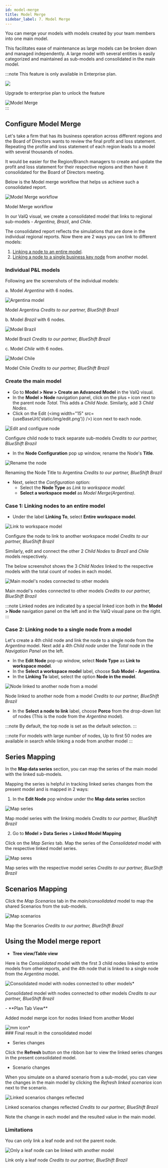```yaml
---
id: model-merge
title: Model Merge
sidebar_label: 7. Model Merge
---
```



You can merge your models with models created by your team members into one main model.

This facilitates ease of maintenance as large models can be broken down and managed independently. A large model with several entities is easily categorized and maintained as sub-models and consolidated in the main model.

:::note
This feature is only available in Enterprise plan.
<div class="center">
    <Zoom>
        <img src={useBaseUrl("doc-images/storage/modelmerge-upgrade.png")} />
    </Zoom>
    <p>Upgrade to enterprise plan to unlock the feature</p>
</div>
  <div class="center">
    <Zoom>
      <img
        alt="Model Merge"
        src={useBaseUrl("/doc-images/model/mm-simulation.gif")}
      />
    </Zoom>
  </div>
:::

## Configure Model Merge

Let's take a firm that has its business operation across different regions and the Board of Directors wants to review the final profit and loss statement.
Repeating the profile and loss statement of each region leads to a model with several thousands of nodes.

It would be easier for the Region/Branch managers to create and update the profit and loss statement for their respective regions and then have it consolidated for the Board of Directors meeting.

Below is the Model merge workflow that helps us achieve such a consolidated report.
 <div >
  <Zoom>
    <img alt="Model Merge workflow" src={useBaseUrl("/doc-images/storage/features/model-merge-workflow.png")} />
  </Zoom>
  <div class="center"><p>Model Merge workflow</p></div>
 </div>

In our ValQ visual, we create a consolidated model that links to regional sub-models - *Argentina, Brazil*, and *Chile*.

The consolidated report reflects the simulations that are done in the individual regional reports.
Now there are 2 ways you can link to different models:

1. [Linking a node to an entire model](#case-1-linking-nodes-to-an-entire-model).
2. [Linking a node to a single business key node](#case-2-linking-node-to-a-single-node-from-a-model) from another model.

### Individual P&L models

Following are the screenshots of the individual models:

a. Model *Argentina* with 6 nodes.
 <div class="center">
  <Zoom>
    <img alt="Argentina model" src={useBaseUrl("/doc-images/storage/features/argentina.png")} />
  </Zoom>
  <p id="caption-left">Model Argentina <i id="credit">Credits to our partner, BlueShift Brazil</i></p>
 </div>

b. Model *Brazil* with 6 nodes.

 <div class="center">
  <Zoom>
    <img alt="Model Brazil" src={useBaseUrl("/doc-images/storage/features/brazil.png")} />
  </Zoom>
  <p id="caption-left">Model Brazil <i id="credit">Credits to our partner, BlueShift Brazil</i></p>
 </div>

c. Model *Chile* with 6 nodes.

 <div class="center">
  <Zoom>
    <img alt="Model Chile" src={useBaseUrl("/doc-images/storage/features/chile.png")} />
  </Zoom>
  <p id="caption-left">Model Chile <i id="credit">Credits to our partner, BlueShift Brazil</i></p>
 </div>

### Create the main model

- Go to **Model > New > Create an Advanced Model** in the ValQ visual.
- In the **Model > Node** navigation panel, click on the plus `+` icon next to the parent node *Total*. This adds a *Child Node*. Similarly, add 3 *Child Nodes*.
- Click on the Edit (<img width="15" src={useBaseUrl('static/img/edit.png')} />) icon next to each node.

 <div class="center">
  <Zoom>
    <img alt="Edit and configure node" src={useBaseUrl("/doc-images/storage/features/edit-configure-node.png")} />
  </Zoom>
  <p id="caption-left">Configure child node to track separate sub-models <i id="credit">Credits to our partner, BlueShift Brazil</i></p>
 </div>

 - In the **Node Configuration** pop up window, rename the Node's **Title**.

 <div class="center">
  <Zoom>
    <img alt="Rename the node" src={useBaseUrl("/doc-images/storage/features/rename-node-argentina.png")} />
  </Zoom>
  <p id="caption-left">Renaming the Node Title to Argentina <i id="credit">Credits to our partner, BlueShift Brazil</i></p>   
 </div>

- Next, select the *Configuration* option:
  - Select the **Node Type** as *Link to workspace model.*
  - **Select a workspace model** as *Model Merge(Argentina)*.

### Case 1: Linking nodes to an entire model

- Under the label **Linking To**, select **Entire workspace model**.

 <div class="center">
  <Zoom>
    <img alt="Link to workspace model" src={useBaseUrl("/doc-images/storage/features/link-node-to-argentina-model.png")} />
  </Zoom>
  <p id="caption-left">Configure the node to link to another workspace model <i id="credit">Credits to our partner, BlueShift Brazil</i></p>
 </div>

Similarly, edit and connect the other 2 *Child Nodes* to *Brazil* and *Chile* models respectively.

The below screenshot shows the 3 *Child Nodes* linked to the respective models with the total count of nodes in each model.

 <div class="center">
  <Zoom>
    <img alt="Main model's nodes connected to other models" src={useBaseUrl("/doc-images/storage/features/consolidated-child-nodes-linked.png")} />
  </Zoom>
  <p id="caption-left">Main model's nodes connected to other models <i id="credit">Credits to our partner, BlueShift Brazil</i></p>
 </div>

:::note
Linked nodes are indicated by a special linked icon both in the **Model > Node** navigation panel on the left and in the ValQ visual pane on the right.
:::

### Case 2: Linking node to a single node from a model

Let's create a 4th child node and link the node to a single node from the *Argentina* model.
Next add a 4th *Child node* under the *Total* node in the *Navigation Panel* on the left.

- In the **Edit Node** pop-up window, select **Node Type** as **Link to workspace model**.
- In the **Select a workspace model** label, choose **Sub Model - Argentina**.
- In the **Linking To** label, select the option **Node in the model**.

 <div class="center">
  <Zoom>
    <img alt="Node linked to another node from a model" src={useBaseUrl("/doc-images/storage/features/link-to-a-node.png")} />
  </Zoom>
  <p id="caption-left">Node linked to another node from a model <i id="credit">Credits to our partner, BlueShift Brazil</i></p>
 </div>

- In the **Select a node to link** label, choose **Porco** from the drop-down list of nodes (This is the node from the *Argentina* model).

:::note
By default, the top node is set as the default selection.
:::

:::note
For models with large number of nodes, Up to first 50 nodes are available in search while linking a node from another model
:::

## Series Mapping

In the **Map data series** section, you can map the series of the main model with the linked sub-models. 

Mapping the series is helpful in tracking linked series changes from the present model and is mapped in 2 ways: 

1. In the **Edit Node** pop window under the **Map data series** section

 <div class="center">
  <Zoom>
    <img alt="Map series" src={useBaseUrl("/doc-images/storage/features/map-series-edit-node.png")} />
  </Zoom>
  <p id="caption-left">Map model series with the linking models <i id="credit">Credits to our partner, BlueShift Brazil</i></p>
 </div>

2. Go to **Model > Data Series > Linked Model Mapping**

Click on the *Map Series* tab. Map the series of the *Consolidated* model with the respective linked model series.

 <div class="center">
  <Zoom>
    <img alt="Map seres" src={useBaseUrl("/doc-images/storage/features/map-series.png")} />
  </Zoom>
  <p id="caption-left">Map series with the respective model series <i id="credit">Credits to our partner, BlueShift Brazil</i></p>
 </div>

## Scenarios Mapping

Click the *Map Scenarios* tab in the *main/consolidated* model to map the shared Scenarios from the sub-models.

 <div class="center">
  <Zoom>
    <img alt="Map scenarios" src={useBaseUrl("/doc-images/storage/features/model-merge-mapping_scenarios.png")} />
  </Zoom>
  <p id="caption-left">Map the Scenarios <i id="credit">Credits to our partner, BlueShift Brazil</i></p>
 </div>

## Using the Model merge report		

- **Tree view/Table view**

Here is the *Consolidated* model with the first 3 child nodes linked to entire models from other reports, and the 4th node that is linked to a single node from the *Argentina* model.
 <div class="center">
  <Zoom>
    <img alt="Consolidated model with nodes connected to other models*" src={useBaseUrl("/doc-images/storage/features/consolidated-nodes.png")} />
  </Zoom>
  <p id="caption-left">Consolidated model with nodes connected to other models <i id="credit">Credits to our partner, BlueShift Brazil</i></p>
 </div>
- **Plan Tab View**

Added model merge icon for nodes linked from another Model
 <div class="center">
  <Zoom>
    <img alt="mm icon*" src={useBaseUrl("/doc-images/model/mm-icon.png")} />
  </Zoom>
  </div>
### Final result in the consolidated model

- Series changes

Click the **Refresh** button on the ribbon bar to view the linked series changes in the present consolidated model.

- Scenario changes

When you simulate on a shared scenario from a sub-model, you can view the changes in the main model by clicking the *Refresh linked scenarios* icon next to the scenario.

 <div class="center">
  <Zoom>
    <img alt="Linked scenarios changes reflected" src={useBaseUrl("/doc-images/storage/features/scenario-mapping-refreshed.png")} />
  </Zoom>
  <p id="caption-left">Linked scenarios changes reflected <i id="credit">Credits to our partner, BlueShift Brazil</i></p>
 </div>

Note the change in each model and the resulted value in the main model.

### Limitations

You can only link a leaf node and not the parent node.

 <div class="center">
  <Zoom>
    <img alt="Only a leaf node can be linked with another model" src={useBaseUrl("/doc-images/storage/features/link-only-leaf-node.png")} />
  </Zoom>
  <p id="caption-left">Link only a leaf node <i id="credit">Credits to our partner, BlueShift Brazil</i></p>
 </div>
